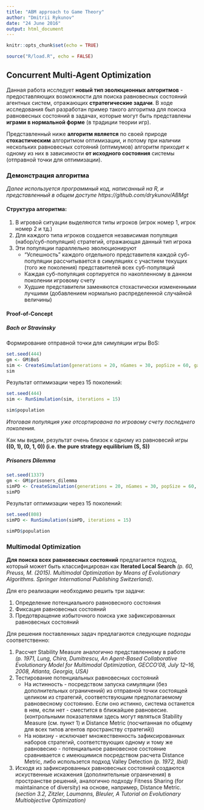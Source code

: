 ```yaml
---
title: "ABM approach to Game Theory"
author: "Dmitrii Rykunov"
date: "24 June 2016"
output: html_document
---
```


```r
knitr::opts_chunk$set(echo = TRUE)
```

```r
source("R/load.R", echo = FALSE)
```

## Concurrent Multi-Agent Optimization
Данная работа исследует **новый тип эволюционных алгоритмов** - предоставляющих возможности для поиска равновесных состояний агентных систем, отражающих **стратегические задачи**.
В ходе исследования был разработан пример такого алгоритма для поиска равновесных состояний в задачах, которые могут быть представлены **играми в нормальной форме** (в традиции теории игр).

Представленный ниже **алгоритм является** по своей природе **стохастическим** алгоритмом оптимизации, и потому при наличии нескольких равновесных сотояний (оптимумов) алгоритм приходит к одному из них в зависимости **от исходного состояния** системы (отправной точки для оптимизации).

### Демонстрация алгоритма
*Далее используется программный код, написанный на R, и представленный в общем доступе https://github.com/drykunov/ABMgt*

#### Структура алгоритма:
1. В игровой ситуации выделяются типы игроков (игрок номер 1, игрок номер 2 и тд.)
2. Для каждого типа игроков создается независимая популяция (набор/суб-популяция) стратегий, отражающая данный тип игрока
3. Эти популяции параллельно эволюционируют
    + "Успешность" каждого отдельного представителя каждой суб-популяции рассчитывается в симуляциях с участием текущих (того же поколения) представителей всех суб-популяций
    + Каждая суб-популяция сортируется по накопленному в данном поколении игровому счету
    + Худшие представители заменяются стохастически измененными лучшими (добавлением нормально распределенной случайной величины)

#### Proof-of-Concept

##### Bach or Stravinsky
Формирование отправной точки для симуляции игры BoS:
```r
set.seed(444)
gm <- GM$BoS
sim <- CreateSimulation(generations = 20, nGames = 30, popSize = 60, gameModel = gm)
sim
```
Результат оптимизации через 15 поколений:
```r
set.seed(444)
sim <- RunSimulation(sim, iterations = 15)
```
```r
sim$population
```

*Итоговая популяция уже отсортирована по игровому счету последнего поколения.*

Как мы видим, результат очень близок к одному из равновесий игры **((0, 1), (0, 1, 0)) (i.e. the pure strategy equilibrium (S, S))**

##### Prisoners Dilemma

```r
set.seed(1337)
gm <- GM$prisoners_dilemma
simPD <- CreateSimulation(generations = 20, nGames = 30, popSize = 60, gameModel = gm)
simPD
```
Результат оптимизации через 15 поколений:
```r
set.seed(808)
simPD <- RunSimulation(simPD, iterations = 15)
```
```r
simPD$population
```

### Multimodal Optimization

**Для поиска всех равновесных состояний** предлагается подход, который может быть классифицирован как **Iterated Local Search** *(p. 60, Preuss, M. (2015). Multimodal Optimization by Means of Evolutionary Algorithms. Springer International Publishing Switzerland)*.

Для его реализации необходимо решить три задачи:

1. Определение потенциального равновесного состояния
2. Фиксация равновесных состояний
3. Предотвращение избыточного поиска уже зафиксированных равновесных состояний

Для решения поставленных задач предлагаются следующие подходы соответственно:

1. Рассчет Stability Measure аналогично представленному в работе *(p. 1971, Lung, Chira, Dumitrescu, An Agent-Based Collaborative Evolutionary Model for Multimodal Optimization, GECCO’08, July 12–16, 2008, Atlanta, Georgia, USA)*
2. Тестирование потенциальных равновесных состояний
    + На истинность - посредством запуска симуляции (без дополнительных ограничений) из отправной точки состоящей целиком из стратегий, соответствующим предполагаемому равновесному состоянию. Если оно истинно, система останется в нем, если нет - сместится в ближайшее равновесие. (контрольными показателями здесь могут являться Stability Measure (см. пункт 1) и Distance Metric (посчитанная по общему для всех типов агентов пространству стратегий))
    + На новизну - исключает множественность зафиксированных наборов стратегий, соответствующих одному и тому же равновесию - потенциальное равновесное состояние сравнивается с имеющимися посредством расчета Distance Metric, либо использется подход Valley Detection *(p. 1972, Ibid)*
3. Исходя из зафиксированных равновесных состояний создаются искуственные искажения (дополнительные ограничения) в пространстве решений, аналогично подходу Fitness Sharing (for maintainance of diversity) на основе, например, Distance Metric. *(section 3.2, Zitzler, Laumanns, Bleuler, A Tutorial on Evolutionary Multiobjective Optimization)*
